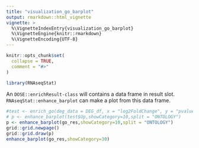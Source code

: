 ```yaml
---
title: "visualization_go_barplot"
output: rmarkdown::html_vignette
vignette: >
  %\VignetteIndexEntry{visualization_go_barplot}
  %\VignetteEngine{knitr::rmarkdown}
  %\VignetteEncoding{UTF-8}
---
```


```r
knitr::opts_chunk$set(
  collapse = TRUE,
  comment = "#>"
)
```

```r
library(RNAseqStat)
```

An `DOSE::enrichResult-class` will contains a data frame in result slot. `RNAseqStat::enhance_barplot` can make a plot from this data frame.

```r
#test <- enrich_go(deg_data = DEG_df, x = "log2FoldChange", y = "pvalue")
# p <- enhance_barplot(test$Up,showCategory=10,split = "ONTOLOGY")
p <- enhance_barplot(go_res,showCategory=10,split = "ONTOLOGY")
grid::grid.newpage()
grid::grid.draw(p)
enhance_barplot(go_res,showCategory=30)
```
